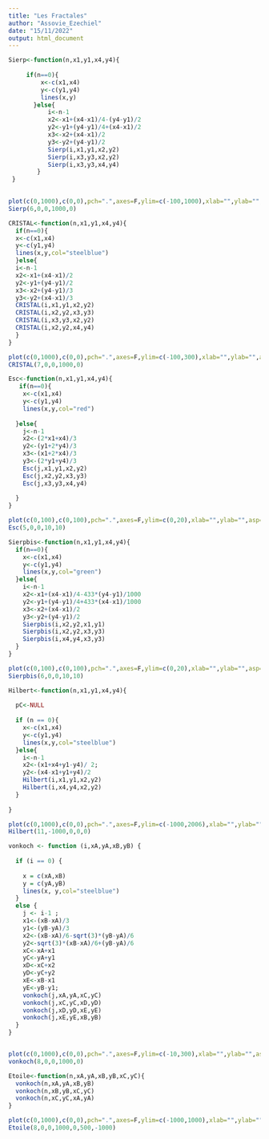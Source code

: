 ---
title: "Les Fractales"
author: "Assovie_Ezechiel"
date: "15/11/2022"
output: html_document
---
```{r}

Sierp<-function(n,x1,y1,x4,y4){
     
     if(n==0){
         x<-c(x1,x4)
         y<-c(y1,y4)
         lines(x,y)
       }else{
           i<-n-1
           x2<-x1+(x4-x1)/4-(y4-y1)/2
           y2<-y1+(y4-y1)/4+(x4-x1)/2
           x3<-x2+(x4-x1)/2
           y3<-y2+(y4-y1)/2
           Sierp(i,x1,y1,x2,y2)
           Sierp(i,x3,y3,x2,y2)
           Sierp(i,x3,y3,x4,y4)
        }
 }

 
plot(c(0,1000),c(0,0),pch=".",axes=F,ylim=c(-100,1000),xlab="",ylab="",asp=1,xlim=c(-1000,2008))
Sierp(6,0,0,1000,0)
```

```{r}
CRISTAL<-function(n,x1,y1,x4,y4){
  if(n==0){
  x<-c(x1,x4)
  y<-c(y1,y4)
  lines(x,y,col="steelblue")
  }else{
  i<-n-1
  x2<-x1+(x4-x1)/2
  y2<-y1+(y4-y1)/2
  x3<-x2+(y4-y1)/3
  y3<-y2+(x4-x1)/3
  CRISTAL(i,x1,y1,x2,y2)
  CRISTAL(i,x2,y2,x3,y3)
  CRISTAL(i,x3,y3,x2,y2)
  CRISTAL(i,x2,y2,x4,y4)
  }
}

plot(c(0,1000),c(0,0),pch=".",axes=F,ylim=c(-100,300),xlab="",ylab="",asp=1,xlim=c(0,1008))
CRISTAL(7,0,0,1000,0)
```

```{r}
Esc<-function(n,x1,y1,x4,y4){
   if(n==0){
    x<-c(x1,x4)
    y<-c(y1,y4)
    lines(x,y,col="red")
    
  }else{
    j<-n-1
    x2<-(2*x1+x4)/3
    y2<-(y1+2*y4)/3
    x3<-(x1+2*x4)/3
    y3<-(2*y1+y4)/3
    Esc(j,x1,y1,x2,y2)
    Esc(j,x2,y2,x3,y3)
    Esc(j,x3,y3,x4,y4)
   
  }
}

plot(c(0,100),c(0,100),pch=".",axes=F,ylim=c(0,20),xlab="",ylab="",asp=1,xlim=c(-5,20))
Esc(5,0,0,10,10)
```






```{r}
Sierpbis<-function(n,x1,y1,x4,y4){
  if(n==0){
    x<-c(x1,x4)
    y<-c(y1,y4)
    lines(x,y,col="green")
  }else{
    i<-n-1
    x2<-x1+(x4-x1)/4-433*(y4-y1)/1000
    y2<-y1+(y4-y1)/4+433*(x4-x1)/1000
    x3<-x2+(x4-x1)/2                          
    y3<-y2+(y4-y1)/2
    Sierpbis(i,x2,y2,x1,y1)
    Sierpbis(i,x2,y2,x3,y3)
    Sierpbis(i,x4,y4,x3,y3)
  }
}

plot(c(0,100),c(0,100),pch=".",axes=F,ylim=c(0,20),xlab="",ylab="",asp=1,xlim=c(-5,20))
Sierpbis(6,0,0,10,10)
```


```{r}
Hilbert<-function(n,x1,y1,x4,y4){
  
  pC<-NULL
  
  if (n == 0){
    x<-c(x1,x4)
    y<-c(y1,y4)
    lines(x,y,col="steelblue")
  }else{
    i<-n-1
    x2<-(x1+x4+y1-y4)/ 2;
    y2<-(x4-x1+y1+y4)/2
    Hilbert(i,x1,y1,x2,y2)
    Hilbert(i,x4,y4,x2,y2)
  }
  
}

plot(c(0,1000),c(0,0),pch=".",axes=F,ylim=c(-1000,2006),xlab="",ylab="",asp=1,xlim=c(-10,2008))
Hilbert(11,-1000,0,0,0)
```


```{r}
vonkoch <- function (i,xA,yA,xB,yB) {
  
  if (i == 0) {
    
    x = c(xA,xB)
    y = c(yA,yB)
    lines(x, y,col="steelblue")
  }
  else {
    j <- i-1 ;
    x1<-(xB-xA)/3
    y1<-(yB-yA)/3
    x2<-(xB-xA)/6-sqrt(3)*(yB-yA)/6
    y2<-sqrt(3)*(xB-xA)/6+(yB-yA)/6
    xC<-xA+x1
    yC<-yA+y1
    xD<-xC+x2
    yD<-yC+y2
    xE<-xB-x1
    yE<-yB-y1;
    vonkoch(j,xA,yA,xC,yC)
    vonkoch(j,xC,yC,xD,yD)
    vonkoch(j,xD,yD,xE,yE)
    vonkoch(j,xE,yE,xB,yB)
  }
}


plot(c(0,1000),c(0,0),pch=".",axes=F,ylim=c(-10,300),xlab="",ylab="",asp=1,xlim=c(-10,1000))
vonkoch(8,0,0,1000,0)
```



```{r}
Etoile<-function(n,xA,yA,xB,yB,xC,yC){
  vonkoch(n,xA,yA,xB,yB)
  vonkoch(n,xB,yB,xC,yC)
  vonkoch(n,xC,yC,xA,yA)
}

plot(c(0,1000),c(0,0),pch=".",axes=F,ylim=c(-1000,1000),xlab="",ylab="",asp=1,xlim=c(-10,1000))
Etoile(8,0,0,1000,0,500,-1000)
```

